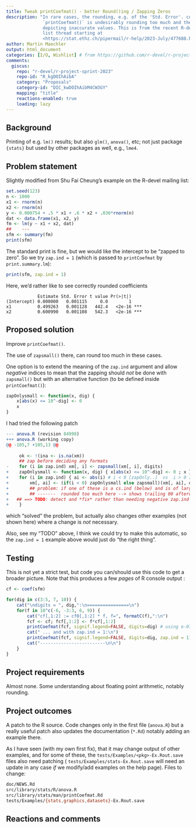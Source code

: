 ```yaml
---
title: Tweak printCoefmat() - better Round()ing / Zapping Zeros
description: "In rare cases, the rounding, e.g. of the 'Std. Error'. column in
              `printCoefmat()` is undesirably rounding too much and then
			  depicting inaccurate values. This is from the recent R-devel mailing
			  list thread starting at
			  <https://stat.ethz.ch/pipermail/r-help/2023-July/477688.html>"
author: Martin Maechler
output: html_document
categories: [I/O, Wishlist] # from https://github.com/r-devel/r-project-sprint-2023/labels
comments:
  giscus: 
    repo: "r-devel/r-project-sprint-2023"
    repo-id: "R_kgDOIhAibA"
    category: "Proposals"
    category-id: "DIC_kwDOIhAibM4CW3GY"
    mapping: "title"
    reactions-enabled: true
    loading: lazy
---
```


```{=html}
<!-- 
This template is based on https://contributor.r-project.org/r-project-sprint-2023/projects/quartz-alpha-mask/.
The sections are provided as a guide and may not be appropriate to your proposal, feel free to skip or change sections.

Please label any R code chunks, especially those producing images.
-->
```

## Background

Printing of e.g.  `lm()` results; but also `glm()`, `anova()`, etc; not just
package `{stats}` but used by other packages as well, e.g., `lme4`.

## Problem statement

Slightly modified from Shu Fai Cheung's example on the R-devel mailing list:

```r
set.seed(123)
n <- 1000
x1 <- rnorm(n)
x2 <- rnorm(n)
y <- 0.000754 + .5 * x1 + .6 * x2 + .036*rnorm(n)
dat <- data.frame(x1, x2, y)
fm <- lm(y ~ x1 + x2, dat)
##    ---
sfm <- summary(fm)
print(sfm)
```
The standard print is fine, but we would like the intercept to be "zapped to zero". So we try `zap.ind = 1` (which is passed to `printCoefmat` by `print.summary.lm`):

```r
print(sfm, zap.ind = 1)
```
Here, we'd rather like to see correctly rounded coefficients
```
            Estimate Std. Error t value Pr(>|t|)    
(Intercept) 0.000000   0.001115     0.0        1    
x1          0.499263   0.001128   442.4   <2e-16 ***
x2          0.600990   0.001108   542.3   <2e-16 ***
```


## Proposed solution

Improve `printCoefmat()`.

The use of `zapsmall()` there, can round too much in these cases.

One option is to extend the meaning of the `zap.ind` argument and allow
*negative* indices to mean that the zapping should *not* be done with
`zapsmall()` but with an alternative function (to be defined inside `printCoefmat()`):
```r
zapOnlysmall <- function(x, dig) {
    x[abs(x) <= 10^-dig] <- 0
    x
}
```

I had tried the following patch

```r
--- anova.R	(revision 84998)
+++ anova.R	(working copy)
@@ -105,7 +105,13 @@
 
     ok <- !(ina <- is.na(xm))
     ## zap before deciding any formats
-    for (i in zap.ind) xm[, i] <- zapsmall(xm[, i], digits)
+    zapOnlysmall <- function(x, dig) { x[abs(x) <= 10^-dig] <- 0 ; x }
+    for (i in zap.ind) { ai <- abs(i) # i < 0 [zapOnly..]  vs  i > 0 [zapsmall]:
+        xm[, ai] <- (if(i < 0) zapOnlysmall else zapsmall)(xm[, ai], digits)
+        ## problem: if one of these is a cs.ind (below) and is of larger order of magn., it is
+        ## -------  rounded too much here --> shows trailing 00 afterwards.
+	## ==> TODO: detect and *fix* rather than needing negative zap.ind for zapOnlysmall
+    }
```

which "solved" the problem, but actually also changes other examples
(not shown here) where a change is *not* necessary.

Also, see my "TODO" above, I think we could try to make this automatic, so
the  `zap.ind = 1` example above would just do "the right thing".


## Testing

This is not yet a strict test,
but code you can/should use this code to get a broader picture.
Note that this produces a few _pages_ of R console output :

```r
cf <- coef(sfm)

for(dig in c(3:5, 7, 10)) {
    cat("\ndigits = ", dig,":\n================\n")
    for(f in 10^c(-6, -3:3, 6, 9)) {
        cat("cf[,1:2] := cf0[,1:2] * f, f=", formatC(f),":\n")
        fcf <- cf; fcf[,1:2] <- f*cf[,1:2]
        printCoefmat(fcf, signif.legend=FALSE, digits=dig) # using e-07 for intercept --> everything in sci.format
        cat(" ... and with zap.ind = 1:\n")
        printCoefmat(fcf, signif.legend=FALSE, digits=dig, zap.ind = 1)
        cat("-------------------------\n\n")
    }
}
```

## Project requirements

Almost none.  Some understanding about floating point arithmetic, notably rounding.

## Project outcomes

A patch to the R source.  Code changes only in the first file (`anova.R`)
but a really useful patch also updates the documentation (`*.Rd`) notably
adding an example there.

As I have seen (with my own first fix), that it may change output of other
examples, and for some of these, the `tests/Examples/<pkg>-Ex.Rout.save`
files also need patching ( `tests/Examples/stats-Ex.Rout.save` will need an
update in any case *if* we modify/add examples on the help page). Files to change:

```sh
doc/NEWS.Rd
src/library/stats/R/anova.R
src/library/stats/man/printCoefmat.Rd
tests/Examples/{stats,graphics,datasets}-Ex.Rout.save
```


## Reactions and comments

```{=html}
<!-- 
Please leave the Reactions and comments section
- a Giscus comment box will be automatically added here 
-->
```
